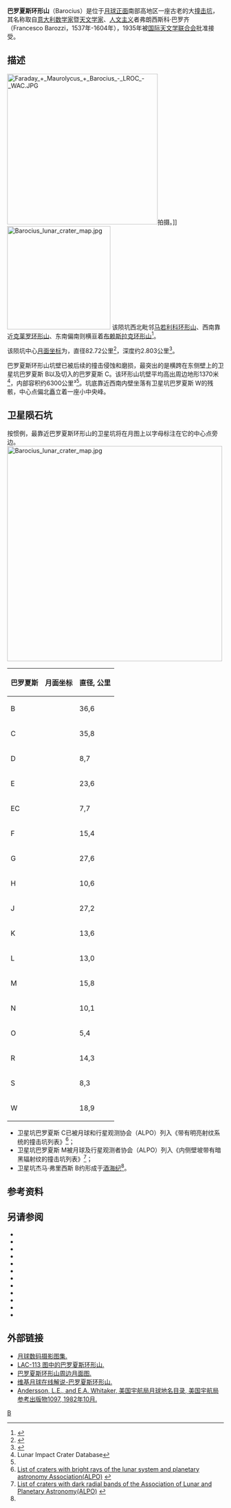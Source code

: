 {{lunar crater data|
 image=Normal Barocius LO iv 095 h2.jpg|
 caption=[[月球轨道器4号|月球轨道器4号]]拍摄的图像|
 latitude=44.98|
 N_or_S=S|
 longitude=16.81|
 E_or_W=E|
 diameter=82.72公里|
 depth=2.803公里|
 colong=345|
 eponym=弗朗西斯科·巴罗齐}}
'''巴罗夏斯环形山'''（Barocius）是位于[[月球正面|月球正面]]南部高地区一座古老的大[[撞击坑|撞击坑]]，其名称取自[[意大利|意大利]][[数学家|数学家]]暨[[天文学家|天文学家]]、[[人文主义|人文主义]]者弗朗西斯科·巴罗齐（Francesco Barozzi，1537年-1604年），1935年被[[国际天文学联合会|国际天文学联合会]]批准接受。

==描述==
[[Image:Faraday_+_Maurolycus_+_Barocius_-_LROC_-_WAC.JPG|350px]]拍摄。]]
[[Image:Barocius_lunar_crater_map.jpg|240px]]
该陨坑西北毗邻[[马若利科环形山|马若利科环形山]]、西南靠近[[克莱罗环形山|克莱罗环形山]]、东南偏南则横亘着[[布赖斯拉克环形山|布赖斯拉克环形山]]<ref>{{Cite web |url=http://planetarynames.wr.usgs.gov/images/Lunar/lac_113_wac.pdf |title=Crater Barocius on LAC-113 map. |access-date=2016-09-12 |archive-date=2019-09-26 |archive-url=https://web.archive.org/web/20190926110658/https://planetarynames.wr.usgs.gov/images/Lunar/lac_113_wac.pdf |dead-url=no }}</ref>。

该陨坑中心[[月面坐标|月面坐标]]为{{Coord|44.98|S|16.81|E|globe:Moon|nogoogle=1|noosm=1}}，直径82.72公里<ref name="IAU">{{Cite web |url=http://planetarynames.wr.usgs.gov/Feature/613 |title=Directory of the International Astronomical Union |access-date=2016-09-12 |archive-date=2017-09-28 |archive-url=https://web.archive.org/web/20170928150649/https://planetarynames.wr.usgs.gov/Feature/613 |dead-url=no }}</ref>，深度约2.803公里<ref>{{Cite web |url=http://fisherka.csolutionshosting.net/astronote/plan/craterdepth/html/CraterDepthFeatureNameWestfall.html |title=John E. Westfall's Atlas of the Lunar Terminator, Cambridge Univ. Press (2000) |accessdate=2016-09-12 |archive-date=2014-12-18 |archive-url=https://archive.today/20141218234310/http://fisherka.csolutionshosting.net/astronote/plan/craterdepth/html/CraterDepthFeatureNameWestfall.html |dead-url=yes }}</ref>。

巴罗夏斯环形山坑壁已被后续的撞击侵蚀和磨损，最突出的是横跨在东侧壁上的卫星坑巴罗夏斯 B以及切入的巴罗夏斯 C。该环形山坑壁平均高出周边地形1370米<ref name=LICD>Lunar Impact Crater Database</ref>，内部容积约6300公里³<ref name="LICD"/>。坑底靠近西南内壁坐落有卫星坑巴罗夏斯 W的残骸，中心点偏北矗立着一座小中央峰。

==卫星陨石坑==
按惯例，最靠近巴罗夏斯环形山的卫星坑将在月图上以字母标注在它的中心点旁边。
[[Image:Barocius_lunar_crater_map.jpg|500px]]

{|class="wikitable sortable" style="text-align:center"
! 巴罗夏斯
! class="unsortable" | 月面坐标
! 直径, 公里
|-
|B
|{{Coord|44.13|S|18.29|E|globe:moon|nogoogle=1|noosm=1|name=Barocius B}}
|36,6
|-
|C
|{{Coord|43.11|S|17.48|E|globe:moon|nogoogle=1|noosm=1|name=Barocius C}}
|35,8
|-
|D
|{{Coord|46.06|S|19.18|E|globe:moon|nogoogle=1|noosm=1|name=Barocius D}}
|8,7
|-
|E
|{{Coord|47.24|S|22.15|E|globe:moon|nogoogle=1|noosm=1|name=Barocius E}}
|23,6
|-
|EC
|{{Coord|48.22|S|22.49|E|globe:moon|nogoogle=1|noosm=1|name=Barocius EC}}
|7,7
|-
|F
|{{Coord|45.92|S|21.60|E|globe:moon|nogoogle=1|noosm=1|name=Barocius F}}
|15,4
|-
|G
|{{Coord|42.52|S|21.03|E|globe:moon|nogoogle=1|noosm=1|name=Barocius G}}
|27,6
|-
|H
|{{Coord|46.71|S|21.63|E|globe:moon|nogoogle=1|noosm=1|name=Barocius H}}
|10,6
|-
|J
|{{Coord|44.97|S|21.41|E|globe:moon|nogoogle=1|noosm=1|name=Barocius J}}
|27,2
|-
|K
|{{Coord|45.22|S|19.63|E|globe:moon|nogoogle=1|noosm=1|name=Barocius K}}
|13,6
|-
|L
|{{Coord|42.50|S|18.81|E|globe:moon|nogoogle=1|noosm=1|name=Barocius L}}
|13,0
|-
|M
|{{Coord|42.45|S|19.48|E|globe:moon|nogoogle=1|noosm=1|name=Barocius M}}
|15,8
|-
|N
|{{Coord|43.20|S|19.76|E|globe:moon|nogoogle=1|noosm=1|name=Barocius N}}
|10,1
|-
|O
|{{Coord|45.75|S|21.93|E|globe:moon|nogoogle=1|noosm=1|name=Barocius O}}
|5,4
|-
|R
|{{Coord|43.91|S|21.53|E|globe:moon|nogoogle=1|noosm=1|name=Barocius R}}
|14,3
|-
|S
|{{Coord|42.50|S|21.82|E|globe:moon|nogoogle=1|noosm=1|name=Barocius S}}
|8,3
|-
|W
|{{Coord|45.68|S|16.21|E|globe:moon|nogoogle=1|noosm=1|name=Barocius W}}
|18,9
|}{{clear}}
* 卫星坑巴罗夏斯 C已被月球和行星观测协会（ALPO）列入《带有明亮射纹系统的撞击坑列表》<ref>[http://www.zone-vx.com/alpo-rays-table.pdf List of craters with bright rays of the lunar system and planetary astronomy Association(ALPO)] {{webarchive|url=https://web.archive.org/web/20160304213831/http://www.zone-vx.com/alpo-rays-table.pdf |date=2016-03-04 }}</ref>；
* 卫星坑巴罗夏斯 M被月球及行星观测者协会（ALPO）列入《内侧壁坡带有暗黑辐射纹的撞击坑列表》<ref>[http://www.zone-vx.com/alpo-bcp-longlist.pdf List of craters with dark radial bands of the Association of Lunar and Planetary Astronomy(ALPO)] {{webarchive|url=https://web.archive.org/web/20131203025135/http://www.zone-vx.com/alpo-bcp-longlist.pdf |date=2013-12-03 }}</ref>；
* 卫星坑杰马·弗里西斯 B约形成于[[酒海纪|酒海纪]]<ref name="LICD"/>。

==参考资料==
{{Reflist}}

==另请参阅==
{{refbegin}}
* {{cite book
  | last1 = Andersson
  | first1 = L. E.
  | last2 = Whitaker
  | first2 = E. A.
  | authorlink2 = Ewen Whitaker
  | date = 1982
  | title = [[NASA|NASA]] Catalogue of Lunar Nomenclature
  | publisher = NASA RP-1097
  | ref = harv
  }}
* {{cite web
  | last = Blue
  | first = Jennifer
  | date = July 25, 2007
  | title = Gazetteer of Planetary Nomenclature
  | publisher = [[United_States_Geological_Survey|USGS]]
  | url = http://planetarynames.wr.usgs.gov/Feature/613
  | accessdate = 2014-11-26
  | ref = harv
  | archive-date = 2017-09-28
  | archive-url = https://web.archive.org/web/20170928150649/https://planetarynames.wr.usgs.gov/Feature/613
  | dead-url = no
  }}
* {{cite book
  | last1 = Bussey
  | first1 = B.
  | authorlink1 = Ben Bussey
  | last2 = Spudis
  | first2 = P.
  | authorlink2 = Paul Spudis
  | date = 2004
  | title = The Clementine Atlas of the Moon
  | publisher = Cambridge University Press
  | location = New York
  | isbn = 978-0-521-81528-4
  | ref = harv
  }}
* {{cite book
  | last1 = Cocks
  | first1 = Elijah E.
  | last2 = Cocks
  | first2 = Josiah C.
  | date = 1995
  | title = Who's Who on the Moon: A Biographical Dictionary of Lunar Nomenclature
  | url = https://archive.org/details/isbn_9780936389271
  | publisher = Tudor Publishers
  | isbn = 978-0-936389-27-1
  | ref = harv
  }}
* {{cite web
  | last = McDowell
  | first = Jonathan
  | date = July 15, 2007
  | url = http://host.planet4589.org/astro/lunar/
  | title = Lunar Nomenclature
  | publisher = Jonathan's Space Report
  | accessdate = 2007-10-24
  | ref = harv
  | archive-date = 2018-12-25
  | archive-url = https://web.archive.org/web/20181225170156/http://host.planet4589.org/astro/lunar/
  | dead-url = no
  }}
* {{cite journal| last1 = Menzel| first1 = D. H.| last2 = Minnaert| first2 = M.| last3 = Levin| first3 = B.| last4 = Dollfus| first4 = A.| last5 = Bell| first5 = B.| title = Report on Lunar Nomenclature by the Working Group of Commission 17 of the IAU| doi = 10.1007/BF00171763| journal = Space Science Reviews| volume = 12| issue = 2| pages = 136–186| date = 1971| bibcode = 1971SSRv...12..136M| ref = harv}}
* {{cite book
  | first = Patrick
  | last = Moore
  | authorlink = Patrick Moore
  | date = 2001
  | title = On the Moon
  | url = https://archive.org/details/patrickmooreonmo00patr
  | publisher = Sterling Publishing Co.
  | isbn = 978-0-304-35469-6
  | ref = harv
  }}
* {{cite book
  | first = Fred W.
  | last = Price
  | date = 1988
  | title = The Moon Observer's Handbook
  | publisher = Cambridge University Press
  | isbn = 978-0-521-33500-3
  | ref = harv
  }}
* {{cite book
  | last = Rükl
  | first = Antonín
  | authorlink = Antonín Rükl
  | date = 1990
  | title = Atlas of the Moon
  | publisher = Kalmbach Books
  | isbn = 978-0-913135-17-4
  | ref = harv
  }}
* {{cite book
  | last = Webb
  | first = Rev. T. W.
  | authorlink = Thomas William Webb
  | date = 1962
  | title = Celestial Objects for Common Telescopes
  | url = https://archive.org/details/celestialobjects00webb
  | edition = 6th revised
  | publisher = Dover
  | isbn = 978-0-486-20917-3
  | ref = harv
  }}
* {{cite book
  | first = Ewen A.
  | last = Whitaker
  | authorlink = Ewen Whitaker
  | date = 1999
  | title = Mapping and Naming the Moon
  | publisher = Cambridge University Press
  | isbn = 978-0-521-62248-6
  | ref = harv
  }}
* {{cite book
  | first = Peter T.
  | last = Wlasuk
  | date = 2000
  | title = Observing the Moon
  | publisher = Springer
  | isbn = 978-1-85233-193-1
  | ref = harv
 }}
{{refend}}

==外部链接==
* [http://www.lpi.usra.edu/resources/lunar_orbiter/bin/srch_nam.shtml?Barocius%7C0 月球数码摄影图集.] {{Wayback|url=http://www.lpi.usra.edu/resources/lunar_orbiter/bin/srch_nam.shtml?Barocius%7C0 |date=20201127015030 }}
* [http://www.lpi.usra.edu/resources/mapcatalog/LAC/lac113/ LAC-113 图中的巴罗夏斯环形山.] {{Wayback|url=http://www.lpi.usra.edu/resources/mapcatalog/LAC/lac113/ |date=20160304075407 }}
* [http://www.lpi.usra.edu/resources/mapcatalog/usgs/I695/ 巴罗夏斯环形山周边月面图.] {{Wayback|url=http://www.lpi.usra.edu/resources/mapcatalog/usgs/I695/ |date=20160304071911 }}
* [http://the-moon.wikispaces.com/Barocius 维基月球在线解说-巴罗夏斯环形山.] {{Wayback|url=http://the-moon.wikispaces.com/Barocius |date=20180507083607 }}
* [http://planet4589.org/astro/lunar/RP-1097.pdf Andersson, L.E., and E.A. Whitaker, 美国宇航局月球地名目录, 美国宇航局参考出版物1097, 1982年10月.] {{Wayback|url=http://planet4589.org/astro/lunar/RP-1097.pdf |date=20141006125838 }}

[[Category:月球环形山|B]]
{{月球环形山 (A-B)}}